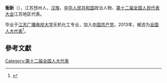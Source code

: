 '''衡新'''（{{bd|1966年||}}），江苏邳州人，[[汉族|汉族]]，[[中华人民共和国|中华人民共和国]]政治人物、[[第十二届全国人民代表大会|第十二届全国人民代表大会]]江苏地区代表。

毕业于[[江苏广播电视大学|江苏广播电视大学]]无机化工专业，加入[[中国共产党|中国共产党]]。2013年，被选为[[全国人大代表|全国人大代表]]<ref>{{cite news|title=全国人大代表信息-衡新|url=http://210.82.31.1:8084/delegate/viewDelegate.action?dbid=120819|accessdate=2013-03-28|newspaper=全国人大网|archive-url=https://web.archive.org/web/20160305224554/http://www.npc.gov.cn/delegate/viewDelegate.action?dbid=120819|archive-date=2016-03-05|dead-url=yes}}</ref>。

==參考文獻==
{{reflist}}
{{中国政治人物小作品}}

[[Category:第十二届全国人大代表|Category:第十二届全国人大代表]]